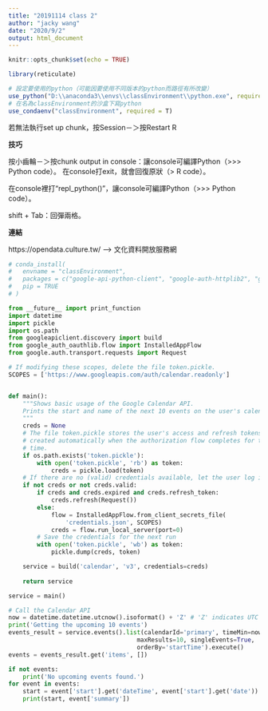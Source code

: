 ```yaml
---
title: "20191114 class 2"
author: "jacky wang"
date: "2020/9/2"
output: html_document
---
```


```r
knitr::opts_chunk$set(echo = TRUE)

library(reticulate)

# 設定要使用的python（可能因要使用不同版本的python而路徑有所改變）
use_python("D:\\anaconda3\\envs\\classEnvironment\\python.exe", required = T)
# 在名為classEnvironment的沙盒下寫python
use_condaenv("classEnvironment", required = T)
```
若無法執行set up chunk，按Session－＞按Restart R

**技巧**

按小齒輪－＞按chunk output in console：讓console可編譯Python（>>> Python code）。
  在console打exit，就會回復原狀（> R code）。

在console裡打“repl_python()”，讓console可編譯Python（>>> Python code）。

shift + Tab：回彈兩格。

**連結**

https://opendata.culture.tw/ --> 文化資料開放服務網



```r

# conda_install(
#   envname = "classEnvironment", 
#   packages = c("google-api-python-client", "google-auth-httplib2", "google-auth-oauthlib"), 
#   pip = TRUE
# )

```


```python

from __future__ import print_function
import datetime
import pickle
import os.path
from googleapiclient.discovery import build
from google_auth_oauthlib.flow import InstalledAppFlow
from google.auth.transport.requests import Request

# If modifying these scopes, delete the file token.pickle.
SCOPES = ['https://www.googleapis.com/auth/calendar.readonly']


def main():
    """Shows basic usage of the Google Calendar API.
    Prints the start and name of the next 10 events on the user's calendar.
    """
    creds = None
    # The file token.pickle stores the user's access and refresh tokens, and is
    # created automatically when the authorization flow completes for the first
    # time.
    if os.path.exists('token.pickle'):
        with open('token.pickle', 'rb') as token:
            creds = pickle.load(token)
    # If there are no (valid) credentials available, let the user log in.
    if not creds or not creds.valid:
        if creds and creds.expired and creds.refresh_token:
            creds.refresh(Request())
        else:
            flow = InstalledAppFlow.from_client_secrets_file(
                'credentials.json', SCOPES)
            creds = flow.run_local_server(port=0)
        # Save the credentials for the next run
        with open('token.pickle', 'wb') as token:
            pickle.dump(creds, token)

    service = build('calendar', 'v3', credentials=creds)
    
    return service

```

```python

service = main()

```


```python

# Call the Calendar API
now = datetime.datetime.utcnow().isoformat() + 'Z' # 'Z' indicates UTC time
print('Getting the upcoming 10 events')
events_result = service.events().list(calendarId='primary', timeMin=now,
                                    maxResults=10, singleEvents=True,
                                    orderBy='startTime').execute()
events = events_result.get('items', [])

```

```python
if not events:
    print('No upcoming events found.')
for event in events:
    start = event['start'].get('dateTime', event['start'].get('date'))
    print(start, event['summary'])

```




